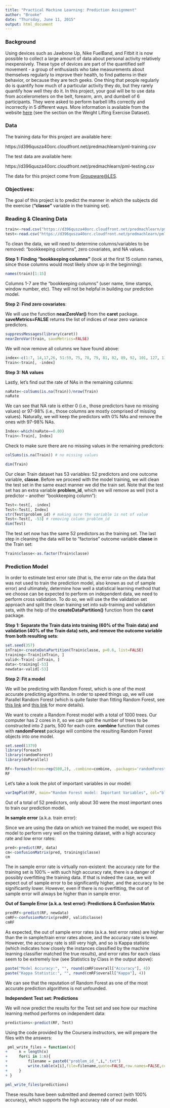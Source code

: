 ```yaml
---
title: "Practical Machine Learning: Prediction Assignment"
author: "Brooke"
date: "Thursday, June 11, 2015"
output: html_document
---
```

<p>
<p>
### Background

Using devices such as Jawbone Up, Nike FuelBand, and Fitbit it is now possible to collect a large amount of data about personal activity relatively inexpensively. These type of devices are part of the quantified self movement - a group of enthusiasts who take measurements about themselves regularly to improve their health, to find patterns in their behavior, or because they are tech geeks. One thing that people regularly do is quantify how much of a particular activity they do, but they rarely quantify how well they do it. In this project, your goal will be to use data from accelerometers on the belt, forearm, arm, and dumbell of 6 participants. They were asked to perform barbell lifts correctly and incorrectly in 5 different ways. More information is available from the website <a href="http://groupware.les.inf.puc-rio.br/har">here</a> (see the section on the Weight Lifting Exercise Dataset). 


### Data 


The training data for this project are available here: 

https://d396qusza40orc.cloudfront.net/predmachlearn/pml-training.csv

The test data are available here: 

https://d396qusza40orc.cloudfront.net/predmachlearn/pml-testing.csv

The data for this project come from <a href="http://groupware.les.inf.puc-rio.br/har">Groupware@LES</a>. 

### Objectives:  

The goal of this project is to predict the manner in which the subjects did the exercise (**"classe"** variable in the training set). 


### Reading & Cleaning Data  

```r
train<-read.csv("https://d396qusza40orc.cloudfront.net/predmachlearn/pml-training.csv", na.strings=c("NA","#DIV/0!", ""))  
test<-read.csv("https://d396qusza40orc.cloudfront.net/predmachlearn/pml-testing.csv", na.strings=c("NA","#DIV/0!", ""))  
```

To clean the data, we will need to determine columns/variables to be removed: "bookkeeping columns", zero covariates, and NA values. 

**Step 1: Finding "bookkeeping columns"** (look at the first 15 column names, since those columns would most likely show up in the beginning):  

```r
names(train)[1:15] 
```

Columns 1-7 are the "bookkeeping columns" (user name, time stamps, window number, etc). They will not be helpful in building our prediction model.

**Step 2: Find zero covariates**:  

We will use the function **nearZeroVar()** from the **caret** package. **saveMetrics=FALSE** returns the list of indices of near zero variance predictors.  

```r
suppressMessages(library(caret))
nearZeroVar(train, saveMetrics=FALSE)  
```

We will now remove all columns we have found above:  

```r
index<-c(1:7, 14,17,26, 51:59, 75, 78, 79, 81, 82, 89, 92, 101, 127, 130, 131, 134, 137, 139, 142:150 )  
Train<-train[, -index]
```

**Step 3: NA values**  

Lastly, let's find out the rate of NAs in the remaining columns:  

```r
naRate<-colSums(is.na(Train))/nrow(Train)  
naRate  
```

We can see that NA rate is either 0 (i.e., those predictors have no missing values) or 97-98% (i.e., those columns are mostly comprised of missing values). Naturally, we will keep the predictors with 0% NAs and remove the ones with 97-98% NAs.  

```r
Index<-which(naRate==0.00)  
Train<-Train[, Index]  
```

Check to make sure there are no missing values in the remaining predictors:  

```r
colSums(is.na(Train)) # no missing values
```
```r
dim(Train)
```

Our clean Train dataset has 53 variables: 52 predictors and one outcome variable, **classe**. Before we proceed with the model training, we will clean the test set in the same exact manner we did the train set. Note that the test set has an extra variable **problem_id**, which we will remove as well (not a predictor -- another "bookkeeping column"):  

```r
Test<-test[, -index]  
Test<-Test[, Index] 
str(Test$problem_id) # making sure the variable is not of value
Test<-Test[, -53] # removing column problem_id
dim(Test)  
```

The test set now has the same 52 predictors as the training set. The last step in cleaning the data will be to "factorise" outcome variable **classe** in the Train set:  

```r
Train$classe<-as.factor(Train$classe)  
```

### Prediction Model

In order to estimate test error rate (that is, the error rate on the data that was not used to train the prediction model, also known as out of sample error) and ultimately, determine how well a statistical learning method that we choose can be expected to perform on independent data, we need to perform cross validation. To do so, we will use the the validation set approach and split the clean training set into sub-training and validation sets, with the help of the **createDataPartition()** function from the **caret** package. 

**Step 1: Separate the Train data into training (60% of the Train data) and validation (40% of the Train data) sets, and remove the outcome variable from both resulting sets**:  

```r
set.seed(357)
inTrain<-createDataPartition(Train$classe, p=0.6, list=FALSE)  
training<-Train[inTrain, ]  
valid<-Train[-inTrain, ]  
data<-training[-53] 
newdata<-valid[-53]  
```
 
**Step 2: Fit a model**  

We will be predicting with Random Forest, which is one of the most accurate predicting algorithms. In order to speed things up, we will use Parallel Random Forest (which is quite faster than fitting Random Forest, see <a href="http://www.r-bloggers.com/introducing-parallelrandomforest-faster-leaner-parallelized/">this link</a> and <a href="http://cran.r-project.org/web/packages/foreach/vignettes/foreach.pdf">this link</a> for more details). 

We want to create a Random Forest model with a total of 1000  trees. Our computer has 2 cores in it, so we can split the number of trees to be constructed into 2 parts, 500 for each core. **combine** function that comes with **randomForest** package will combine the resulting Random Forest objects into one model.  


```r
set.seed(1379)
library(foreach)
library(randomForest)
library(doParallel)
```
```r
RF<-foreach(ntree=rep(500,2), .combine=combine, .packages='randomForest') %dopar% randomForest(data, training$classe, ntree=ntree)  
RF  
```


Let's take a look the plot of important variables in our model:  

```r
varImpPlot(RF, main="Random Forest model: Important Variables", col="blue", pch=19)
```

Out of a total of 52 predictors, only about 30 were the most important ones to train our prediction model.

**In sample error** (a.k.a. train error): 

Since we are using the data on which we trained the model, we expect this model to perform very well on the training dataset, with a high accuracy rate and low error rates:

```r
pred<-predict(RF, data)  
cm<-confusionMatrix(pred, training$classe)  
cm  
```

The in sample error rate is virtually non-existent: the accuracy rate for the training set is 100% -- with such high accuracy rate, there is a danger of possibly overfitting the training data. If that is indeed the case, we will expect out of sample error to be significantly higher, and the accuracy to be significantly lower. However, even if there is no overfitting, the out of sample error will always be higher than in sample error.

**Out of Sample Error (a.k.a. test error): Predictions & Confusion Matrix**    

```r
predRF<-predict(RF, newdata)  
cmRF<-confusionMatrix(predRF, valid$classe) 
cmRF  
```

As expected, the out of sample error rates (a.k.a. test error rates) are higher than the in sample/train error rates above, and the accuracy rate is lower. However, the accuracy rate is still very high, and so is Kappa statistic (which indicates how closely the instances classified by the machine learning classifier matched the true results), and error rates for each class seem to be extremely low (see Statistics by Class in the output above):  
```r
paste("Model Accuracy:", "", round(cmRF$overall["Accuracy"], 4))
paste("Kappa Statistic:", "", round(cmRF$overall["Kappa"], 4))
```

We can see that the reputation of Random Forest as one of the most accurate prediction algorithms is not unfounded.

**Independent Test set: Predictions**

We will now predict the results for the Test set and see how our machine learning method performs on independent data:  

```r
predictions<-predict(RF, Test)  
```

Using the code provided by the Coursera instructors, we will prepare the files with the answers:  

```r
 pml_write_files = function(x){
+     n = length(x)
+     for(i in 1:n){
+         filename = paste0("problem_id_",i,".txt")
+         write.table(x[i],file=filename,quote=FALSE,row.names=FALSE,col.names=FALSE)
+     }
+ }  

pml_write_files(predictions)  
```

These results have been submitted and deemed correct (with 100% accuracy), which supports the high accuracy rate of our model.